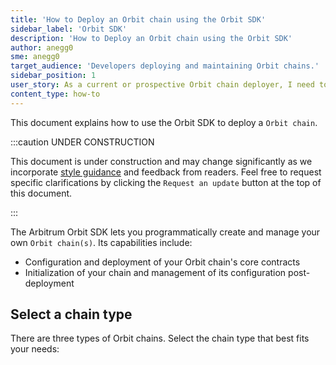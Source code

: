```yaml
---
title: 'How to Deploy an Orbit chain using the Orbit SDK'
sidebar_label: 'Orbit SDK'
description: 'How to Deploy an Orbit chain using the Orbit SDK'
author: anegg0
sme: anegg0
target_audience: 'Developers deploying and maintaining Orbit chains.'
sidebar_position: 1
user_story: As a current or prospective Orbit chain deployer, I need to configure and deploy an Orbit chain using the Orbit SDK.
content_type: how-to
---
```


This document explains how to use the Orbit SDK to deploy a <a data-quicklook-from="arbitrum-orbit">`Orbit chain`</a>.

:::caution UNDER CONSTRUCTION

This document is under construction and may change significantly as we incorporate [style guidance](/for-devs/contribute#document-type-conventions) and feedback from readers. Feel free to request specific clarifications by clicking the `Request an update` button at the top of this document.

:::



The Arbitrum Orbit SDK lets you programmatically create and manage your own <a data-quicklook-from="arbitrum-orbit">`Orbit chain(s)`</a>. Its capabilities include:

- Configuration and deployment of your Orbit chain's core contracts
- Initialization of your chain and management of its configuration post-deployment

## Select a chain type

There are three types of Orbit chains. Select the chain type that best fits your needs:



<TOCInline toc={toc} />

<MultidimensionalContentControlsPartial />
